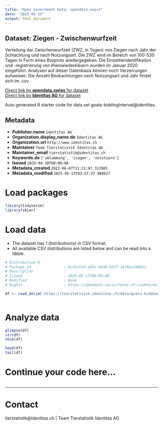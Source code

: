 ```yaml
---
title: "Open Government Data, opendata.swiss"
date: "2025-05-15"
output: html_document
---
```


## Dataset: Ziegen - Zwischenwurfzeit

Verteilung der Zwischenwurfzeit (ZWZ, in Tagen) von Ziegen nach Jahr der Schlachtung und nach Nutzungsart. Die ZWZ wird im Bereich von 100-530 Tagen in Form eines Boxplots wiedergegeben. Die Einzeltieridentifikation und -registrierung von Kleinwiederkäuern wurden im Januar 2020 eingeführt. Analysen auf dieser Datenbasis können noch Verzerrungen aufweisen. Die Anzahl Beobachtungen nach Nutzungsart und Jahr findet sich im .csv.

[Direct link by **opendata.swiss** for dataset](https://opendata.swiss/de/dataset/ziegen-zwischenlammzeit)<br>
[Direct link by **Identitas AG** for dataset](https://tierstatistik.identitas.ch/)

Auto generated R starter code for data set goats-kiddingInterval@identitas.

## Metadata

- **Publisher.name** `Identitas AG`
- **Organization.display_name.de** `Identitas AG`
- **Organization.url** `http://www.identitas.ch`
- **Maintainer** `Team Tierstatistik Identitas AG`
- **Maintainer_email** `tierstatistik@identitas.ch`
- **Keywords.de** `['ablammung', 'ziegen', 'nutztiere']`
- **Issued** `2025-04-30T00:00:00`
- **Metadata_created** `2022-06-07T11:21:07.312985`
- **Metadata_modified** `2025-05-13T03:57:37.989627`


# Load packages

```r

library(tidyverse)
library(skimr)

```

# Load data

-   The dataset has 1 distribution(s) in CSV format.
-   All available CSV distributions are listed below and can be read into a tibble.

```r

# Distribution 0
# Package_id               : 8ce5c51d-a25c-46a9-b537-1478acc600e2
# Description              : 
# Issued                   : 2025-05-12T00:00:00
# Modified                 : None
# Rights                   : https://opendata.swiss/terms-of-use#terms_by

df <- read_delim('https://tierstatistik.identitas.ch/data/goats-kiddingInterval.csv')



```

# Analyze data

```r

glimpse(df)
str(df)
skim(df)

head(df)
tail(df)

```

# Continue your code here...

```r

```

------------------------------------------------------------------------

# Contact

tierstatistik@identitas.ch | Team Tierstatistik Identitas AG

